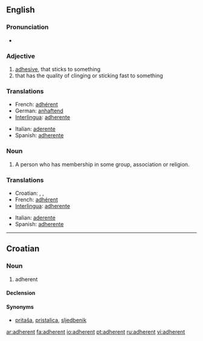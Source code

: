 ==English==

===Pronunciation===
*{{audio|en-us-adherent.ogg|Audio (US)}}

===Adjective===
{{en-adj}}

# [[adhesive]], that sticks to something
# that has the quality of clinging or sticking fast to something

===Translations===
{{rfc-level|Translations at L3+ (AutoFormat would have corrected level of Translations)}}
{{top}}
*French: [[adhérent]]
*German: [[anhaftend]]
*[[Interlingua]]: [[adherente]]
{{mid}}
*Italian: [[aderente]]
*Spanish: [[adherente]]
{{bottom}}

===Noun===
{{en-noun}}

# A person who has membership in some group, association or religion.

===Translations===
{{top}}
*Croatian: {{t|hr|adherent|m}}, {{t|hr|sljedbenik|m}}, {{t|hr|pristaša|m}}
*French: [[adhérent]]
*[[Interlingua]]: [[adherente]]
{{mid}}
*Italian: [[aderente]]
*Spanish: [[adherente]]
{{bottom}}

----

==Croatian==

===Noun===
{{hr-noun|g=m|adherenti}}

# adherent

====Declension====
{{hr-decl-noun
|adherent|adherenti
|adherenta|adherenata / adherenta
|adherentu|adherentima
|adherent|adherente
|adherente|adherenti
|adherentu|adherentima
|adherentom|adherentima
}}

====Synonyms====
* [[pritaša]], [[pristalica]], [[sljedbenik]]

[[ar:adherent]]
[[fa:adherent]]
[[io:adherent]]
[[pt:adherent]]
[[ru:adherent]]
[[vi:adherent]]